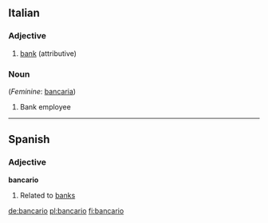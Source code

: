 ==Italian==

===Adjective===
{{it-adj|bancar|io|ia|i|ie}}

# [[bank]] (attributive)

===Noun===
{{it-noun|bancar|m|io|i}} (''Feminine'': [[bancaria]])

# Bank employee

----

==Spanish==
===Adjective===
'''bancario'''

#Related to [[bank]]s

[[de:bancario]]
[[pl:bancario]]
[[fi:bancario]]